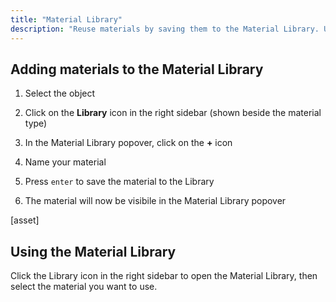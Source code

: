 ```yaml
---
title: "Material Library"
description: "Reuse materials by saving them to the Material Library. Use the Material Library to stay organized, create a design system, and bulk update materials."
---
```


## Adding materials to the Material Library

1. Select the object

2. Click on the **Library** icon in the right sidebar (shown beside the material type)

3. In the Material Library popover, click on the **+** icon

4. Name your material

5. Press `enter` to save the material to the Library

6. The material will now be visibile in the Material Library popover

\[asset]

## Using the Material Library

<AccordionGroup>
  <Accordion title="Using Library materials" defaultOpen={false}>
    Click the Library icon in the right sidebar to open the Material Library, then select the material you want to use.&#x20;
  </Accordion>

  <Accordion title="Replacing Library materials" defaultOpen={false}>

  </Accordion>

  <Accordion title="Renaming Library materials" defaultOpen={false}>

  </Accordion>

  <Accordion title="Detaching Library materials" defaultOpen={false}>

  </Accordion>
</AccordionGroup>